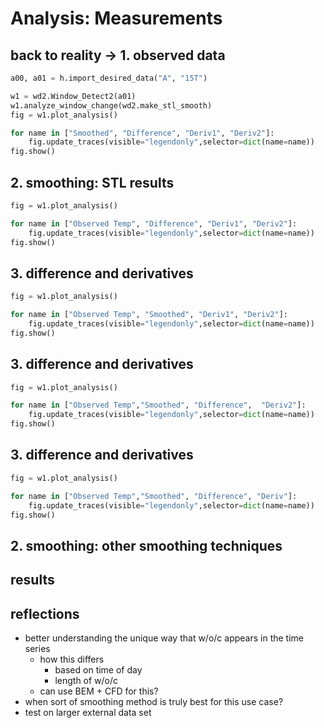 # Analysis: Measurements 


## back to reality -> 1. observed data 
<!-- TODO: real vs observed data   -->
```python

a00, a01 = h.import_desired_data("A", "15T")

w1 = wd2.Window_Detect2(a01)
w1.analyze_window_change(wd2.make_stl_smooth)
fig = w1.plot_analysis()

for name in ["Smoothed", "Difference", "Deriv1", "Deriv2"]:
    fig.update_traces(visible="legendonly",selector=dict(name=name))
fig.show()

```

## 2. smoothing: STL results 
<!-- TODO: STL figure-->


```python


fig = w1.plot_analysis()

for name in ["Observed Temp", "Difference", "Deriv1", "Deriv2"]:
    fig.update_traces(visible="legendonly",selector=dict(name=name))
fig.show()

```

## 3. difference and derivatives 
```python


fig = w1.plot_analysis()

for name in ["Observed Temp", "Smoothed", "Deriv1", "Deriv2"]:
    fig.update_traces(visible="legendonly",selector=dict(name=name))
fig.show()

```

## 3. difference and derivatives 
```python
fig = w1.plot_analysis()

for name in ["Observed Temp","Smoothed", "Difference",  "Deriv2"]:
    fig.update_traces(visible="legendonly",selector=dict(name=name))
fig.show()

```

## 3. difference and derivatives 

```python
fig = w1.plot_analysis()

for name in ["Observed Temp","Smoothed", "Difference", "Deriv"]:
    fig.update_traces(visible="legendonly",selector=dict(name=name))
fig.show()

```


## 2. smoothing: other smoothing techniques 
<!-- TODO: othe rsmoothing technique figures -->


## results 
<!-- TODO: de raultin de roy metrics + compare to other ML methods on same data  -->


## reflections 
- better understanding the unique way that w/o/c appears in the time series
  - how this differs 
    - based on time of day 
    - length of w/o/c
  - can use BEM + CFD for this?
- when sort of smoothing method is truly best for this use case?
- test on larger external data set 
<!-- TODO: progress on cfd so far?  -->